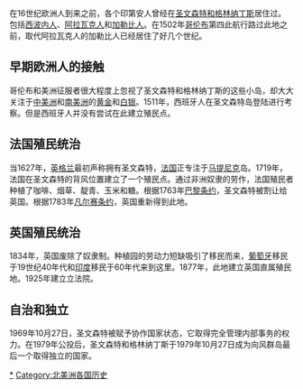 {{Unreferenced|time=2021-04-24T17:34:34+00:00}} 
在16世纪欧洲人到来之前，各个印第安人曾经在[[圣文森特和格林纳丁斯|圣文森特和格林纳丁斯]]居住过。包括[[西波内人|西波内人]]、[[阿拉瓦克人|阿拉瓦克人]]和[[加勒比人|加勒比人]]。在1502年[[哥伦布|哥伦布]]第四此航行路过此地之前，取代阿拉瓦克人的加勒比人已经居住了好几个世纪。
==早期欧洲人的接触==
哥伦布和美洲征服者很大程度上忽视了圣文森特和格林纳丁斯的这些小岛，却大大关注于[[中美洲|中美洲]]和[[南美洲|南美洲]]的[[黄金|黄金]]和[[白银|白银]]。1511年，西班牙人在圣文森特岛登陆进行考察。但是西班牙人并没有尝试在此建立殖民点。

==法国殖民统治==
当1627年，[[英格兰|英格兰]]最初声称拥有圣文森特，[[法国|法国]]正专注于[[马提尼克|马提尼克]]岛。1719年，法国在圣文森特的背风位置建立了一个殖民点。通过非洲奴隶的劳作，法国殖民者种植了咖啡、烟草、靛青、玉米和糖。根据1763年[[巴黎条约|巴黎条约]]，圣文森特被割让给英国。根据1783年[[凡尔赛条约|凡尔赛条约]]，英国重新得到此地。
==英国殖民统治==
1834年，英国废除了奴隶制。种植园的劳动力短缺吸引了移民而来，[[葡萄牙|葡萄牙]]移民于19世纪40年代和[[印度|印度]]移民于60年代来到这里。1877年，此地建立英国直属殖民地。1925年建立立法院。
==自治和独立==
1969年10月27日，圣文森特被赋予协作国家状态，它取得完全管理内部事务的权力。在1979年公投后，圣文森特和格林纳丁斯于1979年10月27日成为向风群岛最后一个取得独立的国家。

{{美洲题目|历史}}
[[Category:圣文森特和格林纳丁斯历史|*]]
[[Category:北美洲各国历史|Category:北美洲各国历史]]